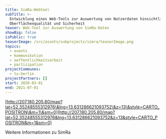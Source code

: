 ```yaml
---
title: SimRa-Webtool
subTitle: >-
  Entwicklung eines Web-Tools zur Auswertung von Nutzerdaten hinsichtlich der
  Oberflächenqualität und Sicherheit
teaser: Web-Tool zur Auswertung von SimRa-Daten
showBig: false
isPublic: true
teaserImage: /src/assets/subprojects/simra/teaserImage.png
topics:
  - events
  - kommunikation
  - oeffentlichkeitsarbeit
  - partizipation
projectCommunes:
  - tu-berlin
projectPartners: []
start: 2020-03-01
end: 2021-07-01
---
```


[http://207.180.205.80/map?lat=52.35248555312976\&lng=13.631286621093752\&z=13\&style=CARTO_POSITRON\&m=1\&sm=0](http://207.180.205.80/map?lat=52.35248555312976&lng=13.631286621093752&z=13&style=CARTO_POSITRON&m=1&sm=0)

Weitere Informationen zu SimRa

